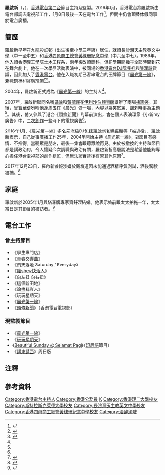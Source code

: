 {{藝人
| 姓名 = 羅啟新
| 羅馬拼音 = Law Kai Sun
| 英文名= Cuson
| 類型 = 節目主持
| 暱稱 = 羅啟<ref name="RTHK1">{{Cite web |url=http://www.rthk.org.hk/home/djprofiles/r2/r2_lawks.htm |title=香港電台第二台 節目主持 |access-date=2010-12-05 |archive-date=2009-02-10 |archive-url=https://web.archive.org/web/20090210033615/http://www.rthk.org.hk/home/djprofiles/r2/r2_lawks.htm |dead-url=no }}</ref>、羅太
| 出生日期 = {{birth date and age|1965|2|25}}<ref name="RTHK1"/>
| 出生地點 = 
| 職業 = 電台主持（[[DJ|DJ]]）、監製及香港電台文教及康體組高級節目主任
| 出道日期 = 
| 活躍年代 =
| 教育程度 = [[香港理工大學|香港理工大學]]商貿研究<br>[[斯特拉斯克萊德大學|斯特拉斯克萊德大學]]國際市場學
| 母校 = [[長沙灣天主教英文中學|長沙灣天主教英文中學]]<br>[[香港四邑商工總會黃棣珊紀念中學|香港四邑商工總會黃棣珊紀念中學]]{{noteTag|根據劉玉翠於香港電台第二台廣播節目《守下留情》在2016年10月18日播出的訪問中透露，羅啟新於長沙灣天主教英文中學中五畢業後轉到香港四邑商工總會黃棣珊紀念中學就讀預科，為她的同學。他們當時均為校內戲劇學會的主席。}}
| 配偶 = {{marriage|齊釨湮|2005}}
| 代表作品 = 
| 相關團體 = [[香港電台|香港電台]]
}}

'''羅啟新'''（{{lang|en|'''Cuson Law Kai Sun'''}}，{{bd|1965年|2月25日||}}），[[香港電台第二台|香港電台第二台]]節目主持及監製。2016年1月，香港電台將羅啟新由電台部調去電視部工作，1月8日最後一天在電台工作<ref>{{cite news|url=http://paper.wenweipo.com/2016/01/08/EN1601080015.htm|title=謝安琪認4月完騷後放長假|newspaper=''[[文汇报_(香港)|文匯報]]''|date=2016年1月8日|accessdate=2016年1月8日|archive-date=2021年1月19日|archive-url=https://web.archive.org/web/20210119022248/http://paper.wenweipo.com/2016/01/08/EN1601080015.htm|dead-url=no}}</ref>，但間中仍會頂替休假同事於電台廣播。

==簡歷==
羅啟新早年在[[九龍|九龍]][[彩虹邨|彩虹邨]]（出生後至小學三年級）居住，就讀[[長沙灣天主教英文中學|長沙灣天主教英文中學]]（中一至中五）和[[香港四邑商工總會黃棣珊紀念中學|香港四邑商工總會黃棣珊紀念中學]]（中六至中七）。1986年，他入讀[[香港理工學院|香港理工學院]][[土木工程|土木工程]]系，兩年後改讀商科，但在學期間幾乎全部時間到花在舞台劇上。他在一次學界活動表演中，被同場的[[香港電台|香港電台]][[DJ|DJ]][[阮兆祥|阮兆祥]]和[[陳漢詩|陳漢詩]]賞識，因此加入了[[香港電台|香港電台]]。他在入職初期已客串電台的王牌節目《[[晨光第一線|晨光第一線]]》，兼職撰稿和寫廣播劇<ref name="八方人物">{{cite news|title=八方人物： 羅啟新指政治氣候不容諷刺|url=http://hk.apple.nextmedia.com/news/art/20160109/19445057|agency=蘋果日報|date=2016-01-09|accessdate=2017-03-24|archive-date=2017-10-08|archive-url=https://web.archive.org/web/20171008083755/http://hk.apple.nextmedia.com/news/art/20160109/19445057|dead-url=no}}</ref><ref name="信報">{{cite news|title=羅啟新 談港台「老土」死結|url=http://lj.hkej.com/lj2017/artculture/article/id/1313535/%E7%BE%85%E5%95%9F%E6%96%B0+%E8%AB%87%E6%B8%AF%E5%8F%B0%E3%80%8C%E8%80%81%E5%9C%9F%E3%80%8D%E6%AD%BB%E7%B5%90|agency=信報|date=2016-06-01|accessdate=2017-03-24|archive-date=2021-11-09|archive-url=https://web.archive.org/web/20211109051601/http://lj.hkej.com/lj2017/artculture/article/id/1313535/%E7%BE%85%E5%95%9F%E6%96%B0+%E8%AB%87%E6%B8%AF%E5%8F%B0%E3%80%8C%E8%80%81%E5%9C%9F%E3%80%8D%E6%AD%BB%E7%B5%90|dead-url=no}}</ref>。

2004年，羅啟新正式成為《[[晨光第一線|晨光第一線]]》的主持人<ref name="八方人物"/>。

2007年，羅啟新聯同名嘴[[周融|周融]]和[[黃毓民|黃毓民]]在[[伊利沙伯體育館|伊利沙伯體育館]]舉辦了兩場[[棟篤笑|棟篤笑]]。其後，[[曾智華|曾智華]]便吩咐他逢周五在《晨光》做一場，內容以嬉笑怒罵、諷刺時事為主題<ref name="八方人物"/>。其後，他又參與了港台《[[頭條新聞_(香港電台)|頭條新聞]]》的幕前演出，會在個人表演環節《小新my廣告》中，[[二次創作|二次創作]]一些時下的電視廣告<ref name="信報"/>。

2016年1月，《晨光第一線》多名元老級DJ包括羅啟新和[[程振鵬|程振鵬]]等「被退役」。羅啟新表示，自己從事廣播工作25年，2004年開始主持《晨光第一線》，對節目有感情、不捨得，當聽眾是朋友，最後一集會跟聽眾說再見。由於被撤換的主持和節目都是講政治的，令人懷疑今次調職與政治有關，羅啟新指高層說法是希望他能夠專心擔任港台電視部的創作總監，但無法證實背後有否其他原因<ref>{{cite news|title=工作25年「被退役」唔捨得 羅啟新﹕今日同聽眾說再見|url=http://news.mingpao.com/pns/dailynews/web_tc/article/20160108/s00016/1452189386703|agency=明報|date=2016-01-08|accessdate=2017-03-24|archive-date=2017-03-25|archive-url=https://web.archive.org/web/20170325025531/http://news.mingpao.com/pns/dailynews/web_tc/article/20160108/s00016/1452189386703|dead-url=no}}</ref>。

2017年12月23日，羅啟新據報涉嫌於觀塘道因未能通過酒精呼氣測試，酒後駕駛被捕。<ref>{{cite news|title=港台前DJ羅啟新涉酒後駕駛被捕|url=http://hk.on.cc/hk/bkn/cnt/news/20171223/bkn-20171223202816625-1223_00822_001.html?refer=hn|agency=[[東網|東網]]|date=2017-12-23|accessdate=2017-12-23|archive-date=2021-01-19|archive-url=https://web.archive.org/web/20210119022309/http://hk.on.cc/hk/bkn/cnt/news/20171223/bkn-20171223202816625-1223_00822_001.html?refer=hn|dead-url=no}}</ref>

==家庭==
羅啟新於2005年1月與塔羅牌專家齊釨湮結婚。他表示婚前跟太太拍拖一年，太太當日是其節目的被訪者。<ref>{{cite news|title=羅啟新短訊攻勢娶好老婆|url=http://hk.apple.nextmedia.com/entertainment/art/20050115/4589816|agency=蘋果日報|date=2005-01-15|accessdate=2017-03-24|archive-date=2017-10-02|archive-url=https://web.archive.org/web/20171002041455/http://hk.apple.nextmedia.com/entertainment/art/20050115/4589816|dead-url=no}}</ref>

==電台工作==
===曾主持節目===
*《學生專門店》
*《青春交響曲》
*《飛天遁地 Saturday / Everyday》
*《[[瘋show快活人|瘋show快活人]]》
*《向左扭 向右扭》
*《這個新田地》
*《論盡精彩人》
*《玩玩星期天》
*《[[晨光第一線|晨光第一線]]》
*《[[頭條新聞_(香港電台)|頭條新聞]]》（香港電台電視部）

===現監製節目===
*《[[晨光第一線|晨光第一線]]》
*《[[玩玩星期天|玩玩星期天]]》
*《[[Beautiful_Sunday_@_Selamat_Pagi|Beautiful Sunday @ Selamat Pagi]]》（[[印尼語|印尼語]]節目）
*《[[講東講西|講東講西]]》周日版

==注釋==
{{noteFoot}}

==參考資料==
{{reflist}}

{{香港電台唱片騎師}}

{{DEFAULTSORT:L}}
[[Category:香港電台主持人|Category:香港電台主持人]]
[[Category:香港公務員|Category:香港公務員]]
[[Category:羅姓|K]]
[[Category:香港理工大學校友|Category:香港理工大學校友]]
[[Category:斯特拉斯克萊德大學校友|Category:斯特拉斯克萊德大學校友]]
[[Category:長沙灣天主教英文中學校友|Category:長沙灣天主教英文中學校友]]
[[Category:香港四邑商工總會黃棣珊紀念中學校友|Category:香港四邑商工總會黃棣珊紀念中學校友]]
[[Category:酒醉駕駛|Category:酒醉駕駛]]